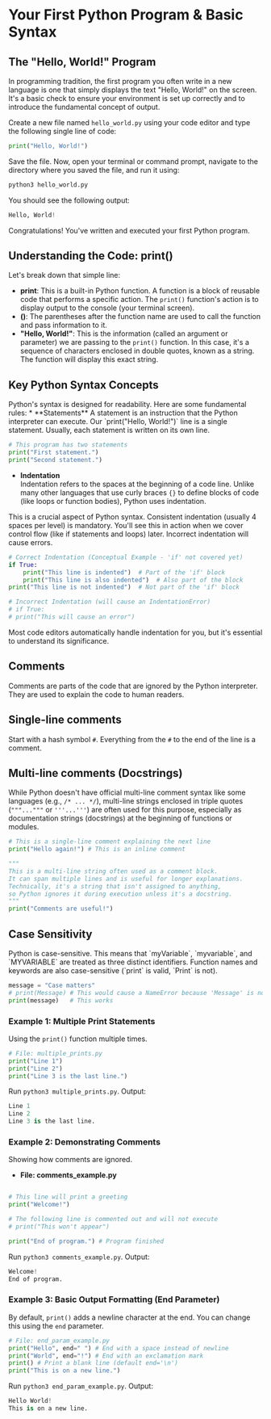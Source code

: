 # Your First Python Program & Basic Syntax

## The "Hello, World!" Program
<section id="hello-world"></section>
In programming tradition, the first program you often write in a new language is one that simply displays the text "Hello, World!" on the screen. It's a basic check to ensure your environment is set up correctly and to introduce the fundamental concept of output.

Create a new file named `hello_world.py` using your code editor and type the following single line of code:

```python
print("Hello, World!")
```

Save the file. Now, open your terminal or command prompt, navigate to the directory where you saved the file, and run it using:

```bash
python3 hello_world.py
```

You should see the following output:

```python
Hello, World!
```

Congratulations! You've written and executed your first Python program.

## Understanding the Code: print()

Let's break down that simple line:

- **print**: This is a built-in Python function. A function is a block of reusable code that performs a specific action. The `print()` function's action is to display output to the console (your terminal screen).
- **()**: The parentheses after the function name are used to call the function and pass information to it.
- **"Hello, World!"**: This is the information (called an argument or parameter) we are passing to the `print()` function. In this case, it's a sequence of characters enclosed in double quotes, known as a string. The function will display this exact string.

## Key Python Syntax Concepts
<section id="key-syntax-concepts"></section>
Python's syntax is designed for readability. Here are some fundamental rules:
*   **Statements**  
   A statement is an instruction that the Python interpreter can execute. Our `print("Hello, World!")` line is a single statement. Usually, each statement is written on its own line.

   ```python
   # This program has two statements
   print("First statement.")
   print("Second statement.")
   ```
*   **Indentation**  
   Indentation refers to the spaces at the beginning of a code line. Unlike many other languages that use curly braces `{}` to define blocks of code (like loops or function bodies), Python uses indentation.

   This is a crucial aspect of Python syntax. Consistent indentation (usually 4 spaces per level) is mandatory. You'll see this in action when we cover control flow (like if statements and loops) later. Incorrect indentation will cause errors.

   ```python
   # Correct Indentation (Conceptual Example - 'if' not covered yet)
   if True:
       print("This line is indented")  # Part of the 'if' block
       print("This line is also indented")  # Also part of the block
   print("This line is not indented")  # Not part of the 'if' block

   # Incorrect Indentation (will cause an IndentationError)
   # if True:
   # print("This will cause an error")
   ```

Most code editors automatically handle indentation for you, but it's essential to understand its significance.
## Comments
<section id="Comments"></section>
Comments are parts of the code that are ignored by the Python interpreter. They are used to explain the code to human readers.

## Single-line comments

Start with a hash symbol `#`. Everything from the `#` to the end of the line is a comment.

## Multi-line comments (Docstrings)

While Python doesn't have official multi-line comment syntax like some languages (e.g., `/* ... */`), multi-line strings enclosed in triple quotes (`"""..."""` or `'''...'''`) are often used for this purpose, especially as documentation strings (docstrings) at the beginning of functions or modules.

```python
# This is a single-line comment explaining the next line
print("Hello again!") # This is an inline comment

"""
This is a multi-line string often used as a comment block.
It can span multiple lines and is useful for longer explanations.
Technically, it's a string that isn't assigned to anything,
so Python ignores it during execution unless it's a docstring.
"""
print("Comments are useful!")
```

## Case Sensitivity
<section id="Case-Sensitivity"></section>
Python is case-sensitive. This means that `myVariable`, `myvariable`, and `MYVARIABLE` are treated as three distinct identifiers. Function names and keywords are also case-sensitive (`print` is valid, `Print` is not).

```python
message = "Case matters"
# print(Message) # This would cause a NameError because 'Message' is not defined
print(message)   # This works
```

### Example 1: Multiple Print Statements

Using the `print()` function multiple times.

```python
# File: multiple_prints.py
print("Line 1")
print("Line 2")
print("Line 3 is the last line.")
```

Run `python3 multiple_prints.py`. Output:

```python
Line 1
Line 2
Line 3 is the last line.
```

### Example 2: Demonstrating Comments

Showing how comments are ignored.

* **File: comments_example.py**
```python

# This line will print a greeting
print("Welcome!")

# The following line is commented out and will not execute
# print("This won't appear")

print("End of program.") # Program finished
```

Run `python3 comments_example.py`. Output:

```python
Welcome!
End of program.
```

### Example 3: Basic Output Formatting (End Parameter)

By default, `print()` adds a newline character at the end. You can change this using the `end` parameter.

```python
# File: end_param_example.py
print("Hello", end=" ") # End with a space instead of newline
print("World", end="!") # End with an exclamation mark
print() # Print a blank line (default end='\n')
print("This is on a new line.")
```

Run `python3 end_param_example.py`. Output:

```python
Hello World!
This is on a new line.
```
    

<section id="Quiz-time"></section>
<Quiz questions={pythonQuiz} />
    
    
    
  

